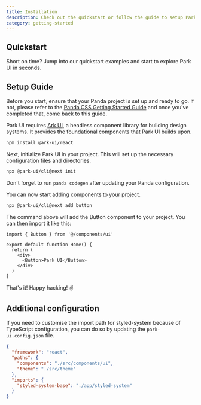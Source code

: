 ```yaml
---
title: Installation
description: Check out the quickstart or follow the guide to setup Park UI in your project.
category: getting-started
---
```


## Quickstart

Short on time? Jump into our quickstart examples and start to explore Park UI in seconds.

<QuickstartGuide />

## Setup Guide

<Steps>
<Step title="Prerequisite" number="1">

Before you start, ensure that your Panda project is set up and ready to go. 
If not, please refer to the [Panda CSS Getting Started Guide](https://panda-css.com/docs/overview/getting-started) and once you've completed that, come back to this guide.

</Step>
<Step title="Install Dependencies" number="2">

Park UI requires [Ark UI](https://ark-ui.com), a headless component library for building design systems.
It provides the foundational components that Park UI builds upon.

```bash multi
npm install @ark-ui/react
```

</Step>
<Step number="3" title="Initialize Park UI">

Next, initialize Park UI in your project. This will set up the necessary configuration files and directories.


```bash
npx @park-ui/cli@next init
```

Don't forget to run `panda codegen` after updating your Panda configuration.

</Step>

<Step number="4" title="Add components">

You can now start adding components to your project.

```bash
npx @park-ui/cli@next add button
```

The command above will add the Button component to your project. You can then import it like this:

```tsx
import { Button } from '@/components/ui'

export default function Home() {
  return (
    <div>
      <Button>Park UI</Button>
    </div>
  )
}
```

That's it! Happy hacking! ✌️
</Step>
</Steps>

## Additional configuration

If you need to customise the import path for styled-system because of TypeScript configuration, you can do so by updating the `park-ui.config.json` file.

```json
{
  "framework": "react",
  "paths": {
    "components": "./src/components/ui",
    "theme": "./src/theme"
  },
  "imports": {
    "styled-system-base": "./app/styled-system"
  }
}
```